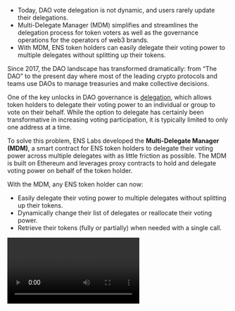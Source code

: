 -   Today, DAO vote delegation is not dynamic, and users rarely update their delegations.
-   Multi-Delegate Manager (MDM) simplifies and streamlines the delegation process for token voters as well as the governance operations for the operators of web3 brands.
-   With MDM, ENS token holders can easily delegate their voting power to multiple delegates without splitting up their tokens.

Since 2017, the DAO landscape has transformed dramatically: from “The DAO” to the present day where most of the leading crypto protocols and teams use DAOs to manage treasuries and make collective decisions.

One of the key unlocks in DAO governance is [delegation](https://medium.com/compound-finance/compound-governance-5531f524cf68), which allows token holders to delegate their voting power to an individual or group to vote on their behalf. While the option to delegate has certainly been transformative in increasing voting participation, it is typically limited to only one address at a time.

To solve this problem, ENS Labs developed the **Multi-Delegate Manager (MDM)**, a smart contract for ENS token holders to delegate their voting power across multiple delegates with as little friction as possible. The MDM is built on Ethereum and leverages proxy contracts to hold and delegate voting power on behalf of the token holder.

With the MDM, any ENS token holder can now:

-   Easily delegate their voting power to multiple delegates without splitting up their tokens.
-   Dynamically change their list of delegates or reallocate their voting power.
-   Retrieve their tokens (fully or partially) when needed with a single call.

<video src="/assets/blog/multi-delegate-manager.mp4" controls />

We believe the MDM to be the next unlock in democratizing DAO governance. With more flexibility in delegation, more voices and perspectives can participate in governance.

While various decentralized voting systems exist within Ethereum and the broader web3 ecosystem, the ENS Multi-Delegate Manager uniquely focuses on maximizing delegation flexibility and efficiency for token holders. The system's [proxy contract mechanism](https://github.com/ensdomains/governance-contracts/blob/master/contracts/ERC20MultiDelegate.sol) differentiates it from traditional delegation models in the market today. It is the maximally efficient use of gas on Ethereum (one tx\! 🤯) and natively integrates ENS for improved useability.

The MDM is open source, so any DAO can add multi-delegation to their token voting and delegation strategies. Here are the core components that make this all possible:

-   **ERC20Votes Extension**: This is a specific extension for ERC20 tokens that allows them to be used in governance and voting, enabling the tracking of each token's voting power.
-   **ERC1155 Standard**: A flexible token standard from OpenZeppelin that supports both fungible and non-fungible tokens, enabling efficient batch transfers and interactions.
-   **Proxy Contracts for Delegation**: For each delegate, a specialized proxy contract is created. These proxy contracts act as managers for the delegated tokens, handling the specific details of each delegation. This setup allows for flexible and dynamic management of delegates without the need for direct interaction with the actual tokens.

If you have ENS tokens and want to delegate to more ENS holders, or reallocate voting power, visit delegate.ens.domains.

